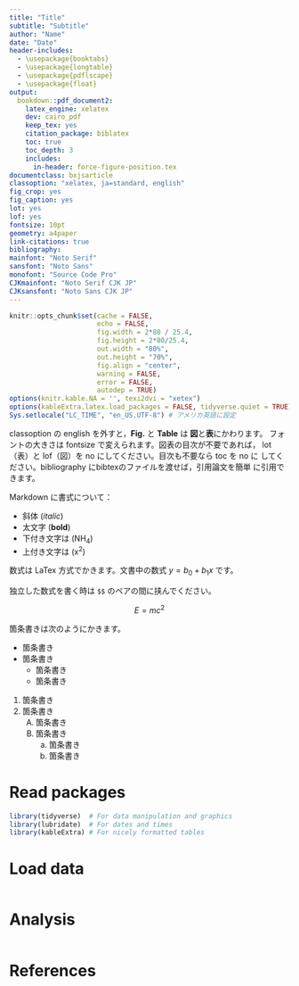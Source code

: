 ```yaml
---
title: "Title"
subtitle: "Subtitle"
author: "Name"
date: "Date"
header-includes:
  - \usepackage{booktabs}
  - \usepackage{longtable}
  - \usepackage{pdflscape}
  - \usepackage{float}
output: 
  bookdown::pdf_document2:
    latex_engine: xelatex
    dev: cairo_pdf
    keep_tex: yes
    citation_package: biblatex
    toc: true
    toc_depth: 3
    includes:
      in-header: force-figure-position.tex
documentclass: bxjsarticle
classoption: "xelatex, ja=standard, english"
fig_crop: yes
fig_caption: yes
lot: yes
lof: yes
fontsize: 10pt
geometry: a4paper
link-citations: true
bibliography: 
mainfont: "Noto Serif"
sansfont: "Noto Sans"
monofont: "Source Code Pro"
CJKmainfont: "Noto Serif CJK JP"
CJKsansfont: "Noto Sans CJK JP"
---
```



```r
knitr::opts_chunk$set(cache = FALSE,
                      echo = FALSE,
                      fig.width = 2*80 / 25.4,
                      fig.height = 2*80/25.4,
                      out.width = "80%", 
                      out.height = "70%",
                      fig.align = "center", 
                      warning = FALSE, 
                      error = FALSE, 
                      autodep = TRUE)
options(knitr.kable.NA = '', texi2dvi = "xetex")
options(kableExtra.latex.load_packages = FALSE, tidyverse.quiet = TRUE)
Sys.setlocale("LC_TIME", "en_US.UTF-8") # アメリカ英語に設定
```

classoption の english を外すと，**Fig.** と **Table** は **図**と**表**にかわります。
フォントの大きさは fontsize で変えられます。図表の目次が不要であれば，
lot（表）と lof（図）を no にしてください。目次も不要なら toc を no に
してください。bibliography にbibtexのファイルを渡せば，引用論文を簡単
に引用できます。

Markdown に書式について：

* 斜体 (*italic*) 
* 太文字 (**bold**) 
* 下付き文字は (NH~4~) 
* 上付き文字は (x^2^) 

数式は LaTex 方式でかきます。文書中の数式 $y=b_0 + b_1 x$ です。 

独立した数式を書く時は `$$` のペアの間に挟んでください。

$$
E=mc^2
$$

箇条書きは次のようにかきます。

* 箇条書き
* 箇条書き
   * 箇条書き
   * 箇条書き
1. 箇条書き
2. 箇条書き
   A) 箇条書き
   B) 箇条書き
      a.  箇条書き
      b.  箇条書き


# Read packages

```r
library(tidyverse)  # For data manipulation and graphics
library(lubridate)  # For dates and times
library(kableExtra) # For nicely formatted tables
```

# Load data

```r

```

# Analysis

```r

```


# References

